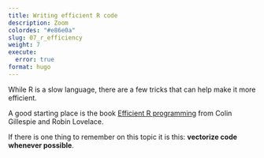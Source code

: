 ```yaml
---
title: Writing efficient R code
description: Zoom
colordes: "#e86e0a"
slug: 07_r_efficiency
weight: 7
execute:
  error: true
format: hugo
---
```


While R is a slow language, there are a few tricks that can help make it more efficient.

A good starting place is the book [Efficient R programming](https://csgillespie.github.io/efficientR/){target="_blank"} from Colin Gillespie and Robin Lovelace.

If there is one thing to remember on this topic it is this: **vectorize code whenever possible**.
